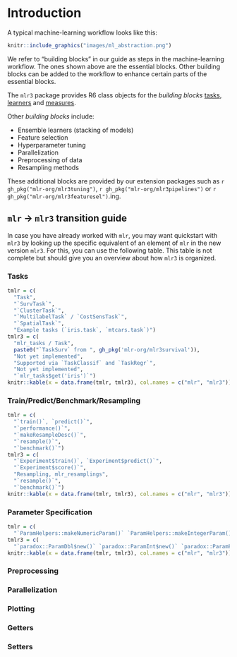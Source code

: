 # Introduction {#introduction}

A typical machine-learning workflow looks like this:

```r
knitr::include_graphics("images/ml_abstraction.png")
```

We refer to "building blocks" in our guide as steps in the machine-learning workflow.
The ones shown above are the essential blocks.
Other building blocks can be added to the workflow to enhance certain parts of the essential blocks.

The `mlr3` package provides R6 class objects for the _building blocks_ [tasks](#tasks), [learners](#learners) and [measures](#measures).

Other _building blocks_ include:

- Ensemble learners (stacking of models)
- Feature selection
- Hyperparameter tuning
- Parallelization 
- Preprocessing of data
- Resampling methods

These additional blocks are provided by our extension packages such as `r gh_pkg("mlr-org/mlr3tuning")`, `r gh_pkg("mlr-org/mlr3pipelines")` or `r gh_pkg("mlr-org/mlr3featuresel")`.ing.

## `mlr` -> `mlr3` transition guide

In case you have already worked with `mlr`, you may want quickstart with `mlr3` by looking up the specific equivalent of an element of `mlr` in the new version `mlr3`.
For this, you can use the following table.
This table is not complete but should give you an overview about how `mlr3` is organized.

### Tasks {#trans-tasks}

```r
tmlr = c(
  "Task",
  "`SurvTask`",
  "`ClusterTask`",
  "`MultilabelTask` / `CostSensTask`",
  "`SpatialTask`",
  "Example tasks (`iris.task`, `mtcars.task`)")
tmlr3 = c(
  "mlr_tasks / Task",
  paste0("`TaskSurv` from ", gh_pkg('mlr-org/mlr3survival')),
  "Not yet implemented",
  "Supported via `TaskClassif` and `TaskRegr`",
  "Not yet implemented",
  "`mlr_tasks$get('iris')`")
knitr::kable(x = data.frame(tmlr, tmlr3), col.names = c("mlr", "mlr3"))
```

### Train/Predict/Benchmark/Resampling

```r
tmlr = c(
  "`train()`, `predict()`",
  "`performance()`",
  "`makeResampleDesc()`",
  "`resample()`",
  "`benchmark()`")
tmlr3 = c(
  "`Experiment$train()`, `Experiment$predict()`",
  "`Experiment$score()`",
  "Resampling, mlr_resamplings",
  "`resample()`",
  "`benchmark()`")
knitr::kable(x = data.frame(tmlr, tmlr3), col.names = c("mlr", "mlr3"))
```

### Parameter Specification

```r
tmlr = c(
  "`ParamHelpers::makeNumericParam()` `ParamHelpers::makeIntegerParam()` `ParamHelpers::makeDiscreteParam()` `ParamHelpers::makeLogicalParam()`")
tmlr3 = c(
  "`paradox::ParamDbl$new()` `paradox::ParamInt$new()` `paradox::ParamFct$new()` `paradox::ParamLgl$new()`")
knitr::kable(x = data.frame(tmlr, tmlr3), col.names = c("mlr", "mlr3"))
```

### Preprocessing {#trans-preproc}

### Parallelization {#trans-parallel}

### Plotting {#trans-vis}

### Getters {#trans-get}

### Setters {#trans-set}
